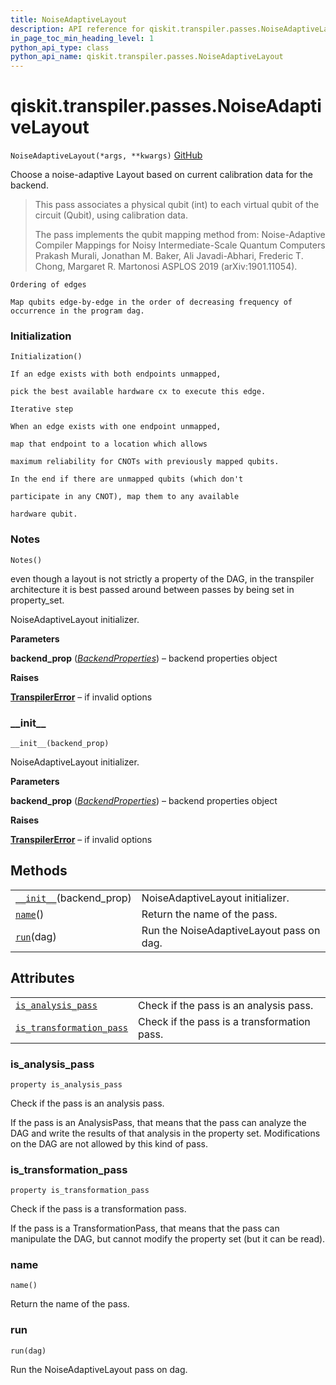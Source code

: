 ```yaml
---
title: NoiseAdaptiveLayout
description: API reference for qiskit.transpiler.passes.NoiseAdaptiveLayout
in_page_toc_min_heading_level: 1
python_api_type: class
python_api_name: qiskit.transpiler.passes.NoiseAdaptiveLayout
---
```


<span id="qiskit-transpiler-passes-noiseadaptivelayout" />

# qiskit.transpiler.passes.NoiseAdaptiveLayout

<span id="qiskit.transpiler.passes.NoiseAdaptiveLayout" />

`NoiseAdaptiveLayout(*args, **kwargs)` [GitHub](https://github.com/qiskit/qiskit/tree/stable/0.16/qiskit/transpiler/passes/layout/noise_adaptive_layout.py "view source code")

Choose a noise-adaptive Layout based on current calibration data for the backend.

> This pass associates a physical qubit (int) to each virtual qubit of the circuit (Qubit), using calibration data.
>
> The pass implements the qubit mapping method from: Noise-Adaptive Compiler Mappings for Noisy Intermediate-Scale Quantum Computers Prakash Murali, Jonathan M. Baker, Ali Javadi-Abhari, Frederic T. Chong, Margaret R. Martonosi ASPLOS 2019 (arXiv:1901.11054).

`Ordering of edges`

`Map qubits edge-by-edge in the order of decreasing frequency of occurrence in the program dag.`

### Initialization

<span id="qiskit.transpiler.passes.NoiseAdaptiveLayout.Initialization" />

`Initialization()`

`If an edge exists with both endpoints unmapped,`

`pick the best available hardware cx to execute this edge.`

`Iterative step`

`When an edge exists with one endpoint unmapped,`

`map that endpoint to a location which allows`

`maximum reliability for CNOTs with previously mapped qubits.`

`In the end if there are unmapped qubits (which don't`

`participate in any CNOT), map them to any available`

`hardware qubit.`

### Notes

<span id="qiskit.transpiler.passes.NoiseAdaptiveLayout.Notes" />

`Notes()`

even though a layout is not strictly a property of the DAG, in the transpiler architecture it is best passed around between passes by being set in property\_set.

NoiseAdaptiveLayout initializer.

**Parameters**

**backend\_prop** ([*BackendProperties*](qiskit.providers.models.BackendProperties "qiskit.providers.models.BackendProperties")) – backend properties object

**Raises**

[**TranspilerError**](qiskit.transpiler.TranspilerError "qiskit.transpiler.TranspilerError") – if invalid options

### \_\_init\_\_

<span id="qiskit.transpiler.passes.NoiseAdaptiveLayout.__init__" />

`__init__(backend_prop)`

NoiseAdaptiveLayout initializer.

**Parameters**

**backend\_prop** ([*BackendProperties*](qiskit.providers.models.BackendProperties "qiskit.providers.models.BackendProperties")) – backend properties object

**Raises**

[**TranspilerError**](qiskit.transpiler.TranspilerError "qiskit.transpiler.TranspilerError") – if invalid options

## Methods

|                                                                                                                                             |                                          |
| ------------------------------------------------------------------------------------------------------------------------------------------- | ---------------------------------------- |
| [`__init__`](#qiskit.transpiler.passes.NoiseAdaptiveLayout.__init__ "qiskit.transpiler.passes.NoiseAdaptiveLayout.__init__")(backend\_prop) | NoiseAdaptiveLayout initializer.         |
| [`name`](#qiskit.transpiler.passes.NoiseAdaptiveLayout.name "qiskit.transpiler.passes.NoiseAdaptiveLayout.name")()                          | Return the name of the pass.             |
| [`run`](#qiskit.transpiler.passes.NoiseAdaptiveLayout.run "qiskit.transpiler.passes.NoiseAdaptiveLayout.run")(dag)                          | Run the NoiseAdaptiveLayout pass on dag. |

## Attributes

|                                                                                                                                                                        |                                             |
| ---------------------------------------------------------------------------------------------------------------------------------------------------------------------- | ------------------------------------------- |
| [`is_analysis_pass`](#qiskit.transpiler.passes.NoiseAdaptiveLayout.is_analysis_pass "qiskit.transpiler.passes.NoiseAdaptiveLayout.is_analysis_pass")                   | Check if the pass is an analysis pass.      |
| [`is_transformation_pass`](#qiskit.transpiler.passes.NoiseAdaptiveLayout.is_transformation_pass "qiskit.transpiler.passes.NoiseAdaptiveLayout.is_transformation_pass") | Check if the pass is a transformation pass. |

### is\_analysis\_pass

<span id="qiskit.transpiler.passes.NoiseAdaptiveLayout.is_analysis_pass" />

`property is_analysis_pass`

Check if the pass is an analysis pass.

If the pass is an AnalysisPass, that means that the pass can analyze the DAG and write the results of that analysis in the property set. Modifications on the DAG are not allowed by this kind of pass.

### is\_transformation\_pass

<span id="qiskit.transpiler.passes.NoiseAdaptiveLayout.is_transformation_pass" />

`property is_transformation_pass`

Check if the pass is a transformation pass.

If the pass is a TransformationPass, that means that the pass can manipulate the DAG, but cannot modify the property set (but it can be read).

### name

<span id="qiskit.transpiler.passes.NoiseAdaptiveLayout.name" />

`name()`

Return the name of the pass.

### run

<span id="qiskit.transpiler.passes.NoiseAdaptiveLayout.run" />

`run(dag)`

Run the NoiseAdaptiveLayout pass on dag.

